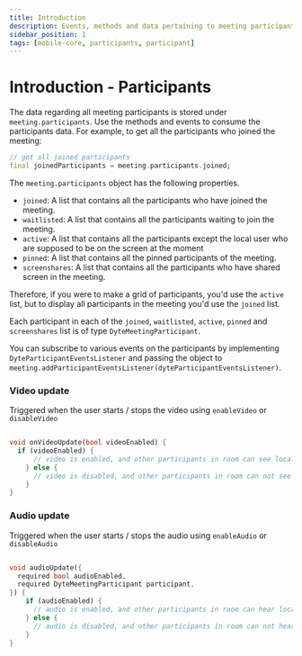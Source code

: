 ```yaml
---
title: Introduction
description: Events, methods and data pertaining to meeting participants.
sidebar_position: 1
tags: [mobile-core, participants, participant]
---
```


# Introduction - Participants

The data regarding all meeting participants is stored under `meeting.participants`. Use the methods and events to consume the participants data. 
For example, to get all the participants who joined the meeting:

```dart
// get all joined participants
final joinedParticipants = meeting.participants.joined;
```

The `meeting.participants` object has the following properties.

- `joined`: A list that contains all the participants who have joined the meeting.
- `waitlisted`: A list that contains all the participants waiting to join the meeting.
- `active`: A list that contains all the participants except the local user who are supposed to be on the screen at the moment 
- `pinned`: A list that contains all the pinned participants of the meeting.
- `screenshares`: A list that contains all the participants who have shared screen in the meeting.

Therefore, if you were to make a grid of participants, you'd use the `active` list, but to display all participants in the meeting you'd use the `joined` list.

Each participant in each of the `joined`, `waitlisted`, `active`, `pinned` and `screenshares` list is of type `DyteMeetingParticipant`.

You can subscribe to various events on the participants by implementing `DyteParticipantEventsListener` and passing the object to `meeting.addParticipantEventsListener(dyteParticipantEventsListener)`.

### Video update

Triggered when the user starts / stops the video using `enableVideo` or `disableVideo`

```dart

void onVideoUpdate(bool videoEnabled) {
  if (videoEnabled) {
      // video is enabled, and other participants in room can see local user
    } else {
      // video is disabled, and other participants in room can not see local user.
    }
}

```

### Audio update

Triggered when the user starts / stops the audio using `enableAudio` or `disableAudio`

```dart

void audioUpdate({
  required bool audioEnabled,
  required DyteMeetingParticipant participant,
}) {
    if (audioEnabled) {
      // audio is enabled, and other participants in room can hear local user
    } else {
      // audio is disabled, and other participants in room can not hear local user.
    }
}

```

 
